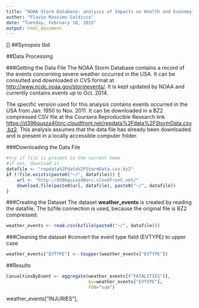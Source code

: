 ```yaml
---
title: "NOAA Storm Database: analysis of Impacts on Health and Economy"
author: "Flavio Massimo Saldicco"
date: "Tuesday, February 10, 2015"
output: html_document
---
```


[]
##Synopsis
tbd

##Data Processing

###Getting the Data File
The NOAA Storm Database contains a record of the events concerning severe weather occurred in the USA. It can be consulted and downloaded in CVS format at <http://www.ncdc.noaa.gov/stormevents/>. It is kept updated by NOAA and currently contains events up to Oct. 2014.

The specific version used for this analysis contains events occurred in the USA from Jan. 1950 to Nov. 2011. It can be downloaded in a BZ2 compressed CSV file at the Coursera Reproducible Research link <https://d396qusza40orc.cloudfront.net/repdata%2Fdata%2FStormData.csv.bz2>. This analysis assumes that the data file has already been downloaded and is present in a locally accessible computer folder.

###Downloading the Data File
```r
#try if file is present in the current home
#if not, download it
datafile <- "repdata%2Fdata%2FStormData.csv.bz2"
if (!file.exists(paste0("~/", datafile))) {
    url <- "http://d396qusza40orc.cloudfront.net/"
    download.file(paste0(url, datafile), paste0("~/", datafile))
}
```

###Creating the Dataset
The dataset **weather_events** is created by reading the datafile. The bzfile connection is used, because the original file is BZ2 compressed.
```r
weather_events <- read.csv(bzfile(paste0("~/", datafile)))
```

###Cleaning the dataset
#convert the event type field (EVTYPE) to upper case
```r
weather_events["EVTYPE"] <- toupper(weather_events["EVTYPE"])
```




##Results
```r


CasualtiesByEvent <- aggregate(weather_events[("FATALITIES")],
                               by=weather_events["EVTYPE"],
                               FUN="sum")


```

weather_events["INJURIES"],











